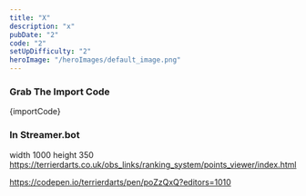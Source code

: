 ```yaml
---
title: "X"
description: "x"
pubDate: "2"
code: "2"
setUpDifficulty: "2"
heroImage: "/heroImages/default_image.png"
---
```


### Grab The Import Code

<CopyButton>
{importCode}
</CopyButton>

### In Streamer.bot

width 1000 height 350
https://terrierdarts.co.uk/obs_links/ranking_system/points_viewer/index.html

https://codepen.io/terrierdarts/pen/poZzQxQ?editors=1010